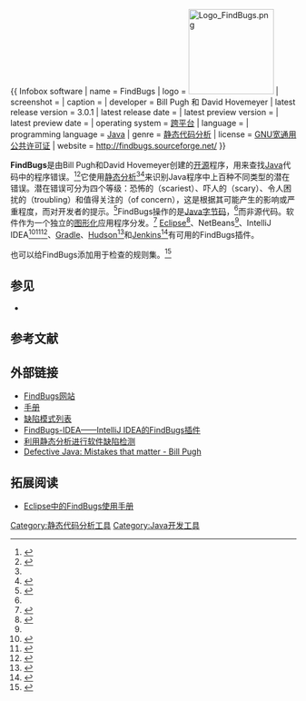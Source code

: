{{noteTA|G1=IT}}
{{ Infobox software
| name                   = FindBugs
| logo                   = [[File:Logo_FindBugs.png|150px]]
| screenshot             = 
| caption                = 
| developer              = Bill Pugh 和 David Hovemeyer
| latest release version = 3.0.1
| latest release date    = {{release date|2015|3|6}}
| latest preview version =
| latest preview date    =
| operating system       = [[跨平台|跨平台]]
| language               = 
| programming language   = [[Java|Java]]
| genre                  = [[静态代码分析|静态代码分析]]
| license                = [[GNU宽通用公共许可证|GNU宽通用公共许可证]]
| website                = http://findbugs.sourceforge.net/
}}

'''FindBugs'''是由Bill Pugh和David Hovemeyer创建的[[开源|开源]]程序，用来查找[[Java|Java]]代码中的程序错误。<ref name="FindBugs, Part 1">{{Cite web |url=http://www.ibm.com/developerworks/java/library/j-findbug1/ |title=FindBugs, Part 1: Improve the quality of your code |accessdate=2014-06-10 |archive-date=2013-10-21 |archive-url=https://web.archive.org/web/20131021192906/http://www.ibm.com/developerworks/java/library/j-findbug1/ |dead-url=no }}</ref><ref>{{Cite web |url=http://www.ibm.com/developerworks/java/library/j-findbug2/ |title=FindBugs, Part 2: Writing custom detectors |accessdate=2014-06-10 |archive-date=2013-10-21 |archive-url=https://web.archive.org/web/20131021192903/http://www.ibm.com/developerworks/java/library/j-findbug2/ |dead-url=no }}</ref>它使用[[静态代码分析|静态分析]]<ref name="FindBugs, Part 1"/><ref name="IEEE">{{Cite web |url=http://ieeexplore.ieee.org/Xplore/login.jsp?url=%2Fiel5%2F52%2F34708%2F01657940.pdf |title=Static Code Analysis |accessdate=2020-09-25 |archive-date=2018-07-06 |archive-url=https://web.archive.org/web/20180706215040/https://ieeexplore.ieee.org/Xplore/login.jsp?url=%2Fiel5%2F52%2F34708%2F01657940.pdf |dead-url=no }}</ref>来识别Java程序中上百种不同类型的潜在错误。潜在错误可分为四个等级：恐怖的（scariest）、吓人的（scary）、令人困扰的（troubling）和值得关注的（of concern），这是根据其可能产生的影响或严重程度，而对开发者的提示。<ref>{{cite web|last=Markus|first=Sprunck|title=Findbugs - Static Code Analysis of Java|url=http://www.methodsandtools.com/tools/findbugs.php|accessdate=April 24, 2013|archive-date=2014-07-03|archive-url=https://web.archive.org/web/20140703231546/http://www.methodsandtools.com/tools/findbugs.php|dead-url=no}}</ref>FindBugs操作的是[[Java字节码|Java字节码]]，<ref name="IEEE"/>而非源代码。软件作为一个独立的[[图形用户界面|图形化]]应用程序分发。<ref name="#1">{{Cite web |url=https://netbeans.org/kb/docs/java/code-inspect.html |title=NetBeans plug-in (from 7.2 onwards) |accessdate=2014-06-10 |archive-date=2014-08-12 |archive-url=https://web.archive.org/web/20140812223508/https://netbeans.org/kb/docs/java/code-inspect.html |dead-url=no }}</ref>
[[Eclipse|Eclipse]]<ref>{{Cite web |url=http://findbugs.sourceforge.net/downloads.html |title=Eclipse plug-in (for Eclipse 3.6 and onwards) |accessdate=2014-09-22 |archive-date=2014-09-29 |archive-url=https://web.archive.org/web/20140929224031/http://findbugs.sourceforge.net/downloads.html |dead-url=no }}</ref>、NetBeans<ref name="#1"/>、IntelliJ IDEA<ref>{{Cite web |url=http://code.google.com/p/idea-findbugs/ |title=idea-findbugs plug-in |accessdate=2014-06-10 |archive-date=2008-12-17 |archive-url=https://web.archive.org/web/20081217013757/http://code.google.com/p/idea-findbugs/ |dead-url=no }}</ref><ref>{{Cite web |url=http://code.google.com/p/findbugs-idea/ |title=FindBugs-IDEA - The FindBugs Plugin for IntelliJ IDEA |accessdate=2014-06-10 |archive-date=2012-12-27 |archive-url=https://web.archive.org/web/20121227160411/http://code.google.com/p/findbugs-idea/ |dead-url=no }}</ref><ref>{{Cite web |url=http://qaplug.com/ |title=QAPlug-FindBugs plug-in |accessdate=2014-06-10 |archive-date=2014-08-17 |archive-url=https://web.archive.org/web/20140817094422/http://qaplug.com/ |dead-url=no }}</ref>、[[Gradle|Gradle]]、[[Hudson|Hudson]]<ref>{{cite web |url=http://wiki.hudson-ci.org/display/HUDSON/FindBugs+Plugin |title=存档副本 |accessdate=2013-01-25 |deadurl=yes |archiveurl=https://web.archive.org/web/20130129161233/http://wiki.hudson-ci.org/display/HUDSON/FindBugs+Plugin |archivedate=2013-01-29 }}</ref>和[[Jenkins|Jenkins]]<ref>{{Cite web |url=https://wiki.jenkins-ci.org/display/JENKINS/FindBugs+Plugin |title=存档副本 |accessdate=2014-06-10 |archive-date=2014-06-22 |archive-url=https://web.archive.org/web/20140622095554/https://wiki.jenkins-ci.org/display/JENKINS/FindBugs+Plugin |dead-url=yes }}</ref>有可用的FindBugs插件。

也可以给FindBugs添加用于检查的规则集。<ref>{{Cite web |url=http://fb-contrib.sourceforge.net/ |title=存档副本 |accessdate=2014-06-10 |archive-date=2014-08-03 |archive-url=https://web.archive.org/web/20140803131531/http://fb-contrib.sourceforge.net/ |dead-url=no }}</ref>

== 参见 ==
* {{tsl|en|List of tools for static code analysis|静态代码分析工具列表}}

== 参考文献 ==
<references />

== 外部链接 ==
*[http://findbugs.sourceforge.net/ FindBugs网站]{{Webarchive|url=https://archive.today/20150623180335/http://findbugs.sourceforge.net/ |date=2015-06-23 }}
*[http://findbugs.sourceforge.net/manual/index.html 手册]{{WebCite|url=https://www.webcitation.org/67CZ0kma4?url=http://findbugs.sourceforge.net/manual/index.html |date=20120426020014 |dateformat=iso }}
*[http://findbugs.sourceforge.net/bugDescriptions.html 缺陷模式列表]{{WebCite|url=https://www.webcitation.org/67CZ1BAgR?url=http://findbugs.sourceforge.net/bugDescriptions.html |date=20120426020020 |dateformat=iso }}
*[http://code.google.com/p/findbugs-idea/ FindBugs-IDEA——IntelliJ IDEA的FindBugs插件]{{Wayback|url=http://code.google.com/p/findbugs-idea/ |date=20121227160411 }}
*[http://www.youtube.com/watch?v=8eZ8YWVl-2s 利用静态分析进行软件缺陷检测]{{Wayback|url=http://www.youtube.com/watch?v=8eZ8YWVl-2s |date=20170829153512 }}
*[http://vimeo.com/17157772 Defective Java: Mistakes that matter - Bill Pugh]{{Wayback|url=http://vimeo.com/17157772 |date=20121114065322 }}

== 拓展阅读 ==
*[http://www.javatips.net/blog/2011/08/findbugs-in-eclipse-java-tutorial Eclipse中的FindBugs使用手册]{{Wayback|url=http://www.javatips.net/blog/2011/08/findbugs-in-eclipse-java-tutorial |date=20140701151124 }}

{{DEFAULTSORT:Findbugs}}
[[Category:静态代码分析工具|Category:静态代码分析工具]]
[[Category:Java开发工具|Category:Java开发工具]]